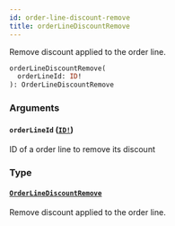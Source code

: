 ```yaml
---
id: order-line-discount-remove
title: orderLineDiscountRemove
---
```


Remove discount applied to the order line.

```graphql
orderLineDiscountRemove(
  orderLineId: ID!
): OrderLineDiscountRemove

```

### Arguments

#### `orderLineId` ([`ID!`](/developer/api-reference/scalars/id.mdx))

ID of a order line to remove its discount

### Type

#### [`OrderLineDiscountRemove`](/developer/api-reference/objects/order-line-discount-remove.mdx)

Remove discount applied to the order line.
